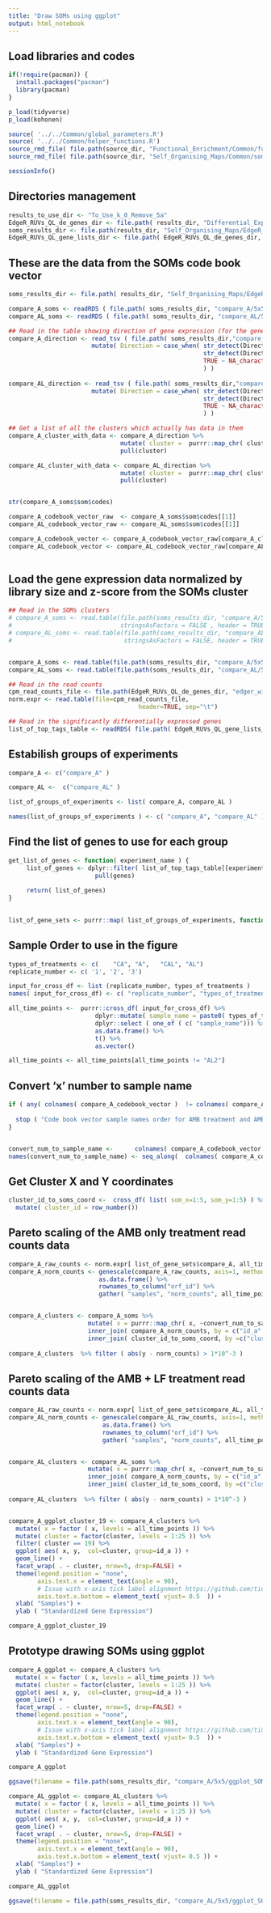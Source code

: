 ```yaml
---
title: "Draw SOMs using ggplot"
output: html_notebook
---
```



## Load libraries and codes 
```r

if(!require(pacman)) {
  install.packages("pacman")
  library(pacman)
}

p_load(tidyverse)
p_load(kohonen)

source( '../../Common/global_parameters.R')
source( '../../Common/helper_functions.R')
source_rmd_file( file.path(source_dir, "Functional_Enrichment/Common/functional_enrichment_functions.Rmd" ) )
source_rmd_file( file.path(source_dir, "Self_Organising_Maps/Common/soms_functions.Rmd" ) )

sessionInfo()
```

## Directories management 
```r
results_to_use_dir <- "To_Use_k_0_Remove_5a"
EdgeR_RUVs_QL_de_genes_dir <- file.path( results_dir, "Differential_Expression/EdgeR_RUVs_QL/cneo", results_to_use_dir)
soms_results_dir <- file.path(results_dir, "Self_Organising_Maps/EdgeR_RUVs_QL/To_Use_k_0_Remove_5a/Condition_on_child_terms_true" ) 
EdgeR_RUVs_QL_gene_lists_dir <- file.path( EdgeR_RUVs_QL_de_genes_dir, "Gene_Lists")


```

## These are the data from the SOMs code book vector
```r

soms_results_dir <- file.path( results_dir, "Self_Organising_Maps/EdgeR_RUVs_QL/To_Use_k_0_Remove_5a/Condition_on_child_terms_true" ) 

compare_A_soms <- readRDS ( file.path( soms_results_dir, "compare_A/5x5/soms_results.RDS" ) )
compare_AL_soms <- readRDS ( file.path( soms_results_dir, "compare_AL/5x5/soms_results.RDS" ) )

## Read in the table showing direction of gene expression (for the genes in the cluster)
compare_A_direction <- read_tsv ( file.path( soms_results_dir,"compare_A/5x5/soms_clusters_mapping.txt"  )) %>%
                       mutate( Direction = case_when( str_detect(Direction, "Up")  ~ "Up",
                                                      str_detect(Direction, "Down")  ~ "Down",
                                                      TRUE ~ NA_character_
                                                      ) )        
  
compare_AL_direction <- read_tsv ( file.path( soms_results_dir,"compare_AL/5x5/soms_clusters_mapping.txt"  )) %>%
                       mutate( Direction = case_when( str_detect(Direction, "Up") ~ "Up",
                                                      str_detect(Direction, "Down") ~ "Down",
                                                      TRUE ~ NA_character_
                                                      ) )        

## Get a list of all the clusters which actually has data in them 
compare_A_cluster_with_data <- compare_A_direction %>%
                               mutate( cluster =  purrr::map_chr( cluster, ~paste( "V", ., sep="")) ) %>%
                               pull(cluster)

compare_AL_cluster_with_data <- compare_AL_direction %>%
                               mutate( cluster =  purrr::map_chr( cluster, ~paste( "V", ., sep="")) ) %>%
                               pull(cluster)


str(compare_A_soms$som$codes)

compare_A_codebook_vector_raw  <- compare_A_soms$som$codes[[1]]
compare_AL_codebook_vector_raw <- compare_AL_soms$som$codes[[1]]

compare_A_codebook_vector <- compare_A_codebook_vector_raw[compare_A_cluster_with_data,]
compare_AL_codebook_vector <- compare_AL_codebook_vector_raw[compare_AL_cluster_with_data,]
                 


```

## Load the gene expression data normalized by library size and z-score from the SOMs cluster 
```r

## Read in the SOMs clusters
# compare_A_soms <- read.table(file.path(soms_results_dir, "compare_A/5x5/updated_cluster_for_each_gene_5_by_5.txt"), 
#                              stringsAsFactors = FALSE , header = TRUE)
# compare_AL_soms <- read.table(file.path(soms_results_dir, "compare_AL/5x5/updated_cluster_for_each_gene_5_by_5.txt"), 
#                               stringsAsFactors = FALSE, header = TRUE)


compare_A_soms <- read.table(file.path(soms_results_dir, "compare_A/5x5/cluster_for_each_gene.tab"), stringsAsFactors = FALSE )
compare_AL_soms <- read.table(file.path(soms_results_dir, "compare_AL/5x5/cluster_for_each_gene.tab"), stringsAsFactors = FALSE)

## Read in the read counts
cpm_read_counts_file <- file.path(EdgeR_RUVs_QL_de_genes_dir, "edger_without_ruvs_normalised_counts.txt")
norm.expr <- read.table(file=cpm_read_counts_file,
						            header=TRUE, sep="\t")

## Read in the significantly differentially expressed genes 
list_of_top_tags_table <- readRDS( file.path( EdgeR_RUVs_QL_gene_lists_dir,  "list_of_top_tags_table.Rdata" ) )

```

## Estabilish groups of experiments 
```r

compare_A <- c("compare_A" )

compare_AL <-  c("compare_AL" )

list_of_groups_of_experiments <- list( compare_A, compare_AL )

names(list_of_groups_of_experiments ) <- c( "compare_A", "compare_AL" )

```

## Find the list of genes to use for each group
```r

get_list_of_genes <- function( experiment_name ) {
	 list_of_genes <- dplyr::filter( list_of_top_tags_table[[experiment_name]], FDR < 0.05) %>%
						pull(genes)
	 
	 return( list_of_genes)
}

	
list_of_gene_sets <- purrr::map( list_of_groups_of_experiments, function(x) {  purrr::map( x, get_list_of_genes) %>% unlist() %>% unique() })

```



## Sample Order to use in the figure 
```r
types_of_treatments <- c(    "CA", "A",   "CAL", "AL")
replicate_number <- c( '1', '2', '3')

input_for_cross_df <- list (replicate_number, types_of_treatments )
names( input_for_cross_df) <- c( "replicate_number", "types_of_treatments")

all_time_points <-  purrr::cross_df( input_for_cross_df) %>%
						dplyr::mutate( sample_name = paste0( types_of_treatments, replicate_number )) %>%
						dplyr::select ( one_of ( c( "sample_name"))) %>%
						as.data.frame() %>%
						t() %>%
						as.vector()

all_time_points <- all_time_points[all_time_points != "AL2"]
```



## Convert 'x'  number to sample name
```r


if ( any( colnames( compare_A_codebook_vector )  != colnames( compare_AL_codebook_vector )  ) ) {
  
  stop ( "Code book vector sample names order for AMB treatment and AMB + LF treatment are not consistent.")
}


convert_num_to_sample_name <-      colnames( compare_A_codebook_vector ) 
names(convert_num_to_sample_name) <- seq_along(  colnames( compare_A_codebook_vector ) )


```

## Get Cluster X and Y coordinates
```r

cluster_id_to_soms_coord <-  cross_df( list( som_x=1:5, som_y=1:5) ) %>%
  mutate( cluster_id = row_number())

```


##  Pareto scaling of the AMB only treatment read counts data
```r

compare_A_raw_counts <- norm.expr[ list_of_gene_sets$compare_A, all_time_points]
compare_A_norm_counts <- genescale(compare_A_raw_counts, axis=1, method="Z") %>%
                         as.data.frame() %>%
                         rownames_to_column("orf_id") %>%
                         gather( "samples", "norm_counts", all_time_points    )


compare_A_clusters <- compare_A_soms %>%
                      mutate( x = purrr::map_chr( x, ~convert_num_to_sample_name[.]   )  ) %>%
                      inner_join( compare_A_norm_counts, by = c("id_a" = "orf_id", "x" = "samples")) %>%
                      inner_join( cluster_id_to_soms_coord, by =c("cluster" = "cluster_id"))
 
compare_A_clusters  %>% filter ( abs(y - norm_counts) > 1*10^-3 ) 


```

##  Pareto scaling of the AMB + LF treatment read counts data
```r

compare_AL_raw_counts <- norm.expr[ list_of_gene_sets$compare_AL, all_time_points]
compare_AL_norm_counts <- genescale(compare_AL_raw_counts, axis=1, method="Z") %>%
                          as.data.frame() %>%
                          rownames_to_column("orf_id") %>%
                          gather( "samples", "norm_counts", all_time_points    )


compare_AL_clusters <- compare_AL_soms %>%
                      mutate( x = purrr::map_chr( x, ~convert_num_to_sample_name[.]   )  ) %>%
                      inner_join( compare_A_norm_counts, by = c("id_a" = "orf_id", "x" = "samples")) %>%
                      inner_join( cluster_id_to_soms_coord, by =c("cluster" = "cluster_id"))
 
compare_AL_clusters  %>% filter ( abs(y - norm_counts) > 1*10^-3 ) 



```




```r


compare_A_ggplot_cluster_19 <- compare_A_clusters %>%
  mutate( x = factor ( x, levels = all_time_points )) %>%
  mutate( cluster = factor(cluster, levels = 1:25 )) %>%
  filter( cluster == 19) %>%
  ggplot( aes( x, y,  col=cluster, group=id_a )) +
  geom_line() +
  facet_wrap( . ~ cluster, nrow=5, drop=FALSE) + 
  theme(legend.position = "none",
        axis.text.x = element_text(angle = 90),
        # Issue with x-axis tick label alignment https://github.com/tidyverse/ggplot2/issues/1878
        axis.text.x.bottom = element_text( vjust= 0.5  )) + 
  xlab( "Samples") +
  ylab ( "Standardized Gene Expression")

compare_A_ggplot_cluster_19

```




## Prototype drawing SOMs using ggplot
```r
compare_A_ggplot <- compare_A_clusters %>%
  mutate( x = factor ( x, levels = all_time_points )) %>%
  mutate( cluster = factor(cluster, levels = 1:25 )) %>%
  ggplot( aes( x, y,  col=cluster, group=id_a )) +
  geom_line() +
  facet_wrap( . ~ cluster, nrow=5, drop=FALSE) + 
  theme(legend.position = "none",
        axis.text.x = element_text(angle = 90),
        # Issue with x-axis tick label alignment https://github.com/tidyverse/ggplot2/issues/1878
        axis.text.x.bottom = element_text( vjust= 0.5  )) + 
  xlab( "Samples") +
  ylab ( "Standardized Gene Expression")

compare_A_ggplot

ggsave(filename = file.path(soms_results_dir, "compare_A/5x5/ggplot_SOMs_5_by_5.pdf"), plot=compare_A_ggplot, width = 6,  height =6.1  )

compare_AL_ggplot <- compare_AL_clusters %>%
  mutate( x = factor ( x, levels = all_time_points )) %>%
  mutate( cluster = factor(cluster, levels = 1:25 )) %>%
  ggplot( aes( x, y,  col=cluster, group=id_a )) +
  geom_line() +
  facet_wrap( . ~ cluster, nrow=5, drop=FALSE) + 
  theme(legend.position = "none",
        axis.text.x = element_text(angle = 90),
        axis.text.x.bottom = element_text( vjust= 0.5 )) +
  xlab( "Samples") +
  ylab ( "Standardized Gene Expression")

compare_AL_ggplot

ggsave(filename = file.path(soms_results_dir, "compare_AL/5x5/ggplot_SOMs_5_by_5.pdf"), plot=compare_AL_ggplot, width = 6,  height =6.1  )

```









